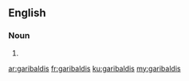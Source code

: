 ==English==

===Noun===
{{head|en|plural}}

# {{plural of|garibaldi|lang=en|nocat=1}}

[[ar:garibaldis]]
[[fr:garibaldis]]
[[ku:garibaldis]]
[[my:garibaldis]]